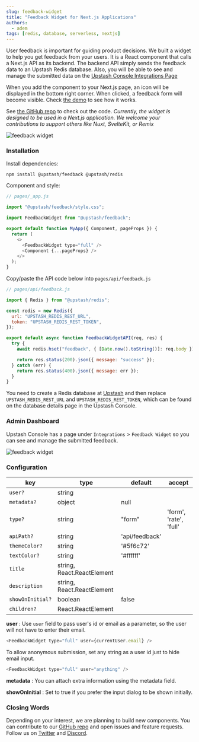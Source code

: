 ```yaml
---
slug: feedback-widget
title: "Feedback Widget for Next.js Applications"
authors:
  - adem
tags: [redis, database, serverless, nextjs]
---
```


User feedback is important for guiding product decisions. We built a widget to help you get feedback from your users. It is a React component that calls a Next.js API as its backend. The backend API simply sends the feedback data to an Upstash Redis database. Also, you will be able to see and manage the submitted data on the [Upstash Console Integrations Page](https://console.upstash.com/integration/feedback)

When you add the component to your Next.js page, an icon will be displayed in the bottom right corner. When clicked, a feedback form will become visible. Check [the demo](https://upstash-feedback-widget.vercel.app/) to see how it works.

See [the GitHub repo](https://github.com/upstash/feedback) to check out the code. _Currently, the widget is designed to be used in a Next.js application. We welcome your contributions to support others like Nuxt, SvelteKit, or Remix_

![feedback widget](/blog/feedback/f1.png)

### Installation

Install dependencies:

```shell
npm install @upstash/feedback @upstash/redis
```

Component and style:

```js
// pages/_app.js

import "@upstash/feedback/style.css";

import FeedbackWidget from "@upstash/feedback";

export default function MyApp({ Component, pageProps }) {
  return (
    <>
      <FeedbackWidget type="full" />
      <Component {...pageProps} />
    </>
  );
}
```

Copy/paste the API code below into `pages/api/feedback.js`

```javascript
// pages/api/feedback.js

import { Redis } from "@upstash/redis";

const redis = new Redis({
  url: "UPSTASH_REDIS_REST_URL",
  token: "UPSTASH_REDIS_REST_TOKEN",
});

export default async function FeedbackWidgetAPI(req, res) {
  try {
    await redis.hset("feedback", { [Date.now().toString()]: req.body });

    return res.status(200).json({ message: "success" });
  } catch (err) {
    return res.status(400).json({ message: err });
  }
}
```

You need to create a Redis database at [Upstash](https://console.upstash.com) and then replace `UPSTASH_REDIS_REST_URL` and `UPSTASH_REDIS_REST_TOKEN`, which can be found on the database details page in the Upstash Console.

### Admin Dashboard

Upstash Console has a page under `Integrations` > `Feedback Widget` so you can see and manage the submitted feedback.

![feedback widget](/blog/feedback/f2.png)

### Configuration

| key              | type                       | default        | accept                 |
| ---------------- | -------------------------- | -------------- | ---------------------- |
| `user?`          | string                     |                |                        |
| `metadata?`      | object                     | null           |                        |
| `type?`          | string                     | "form"         | 'form', 'rate', 'full' |
| `apiPath?`       | string                     | 'api/feedback' |                        |
| `themeColor?`    | string                     | '#5f6c72'      |                        |
| `textColor?`     | string                     | '#ffffff'      |                        |
| `title`          | string, React.ReactElement |                |                        |
| `description`    | string, React.ReactElement |                |                        |
| `showOnInitial?` | boolean                    | false          |                        |
| `children?`      | React.ReactElement         |                |                        |

**user** : Use `user` field to pass user's id or email as a parameter, so the user will not have to enter their email.

```javascript
<FeedbackWidget type="full" user={currentUser.email} />
```

To allow anonymous submission, set any string as a user id just to hide email input.

```javascript
<FeedbackWidget type="full" user="anything" />
```

**metadata** : You can attach extra information using the metadata field.

**showOnInitial** : Set to true if you prefer the input dialog to be shown initially.

### Closing Words

Depending on your interest, we are planning to build new components. You can contribute to our [GitHub repo](https://github.com/upstash/feedback) and open issues and feature requests. Follow us on [Twitter](https://twitter.com/upstash) and [Discord](https://discord.gg/w9SenAtbme).
